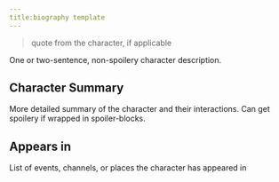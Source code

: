```yaml
---
title:biography template
---
```


> quote from the character, if applicable

One or two-sentence, non-spoilery character description.

## Character Summary

More detailed summary of the character and their interactions. Can get spoilery if wrapped in spoiler-blocks.

## Appears in

List of events, channels, or places the character has appeared in